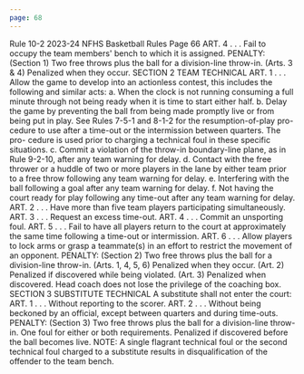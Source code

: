 ```yaml
---
page: 68
---
```


Rule 10-2 2023-24 NFHS Basketball Rules Page 66 ART. 4 . . . Fail to occupy the team members' bench to which it is assigned. PENALTY: (Section 1) Two free throws plus the ball for a division-line throw-in. (Arts. 3 & 4) Penalized when they occur. SECTION 2 TEAM TECHNICAL ART. 1 . . . Allow the game to develop into an actionless contest, this includes the following and similar acts: a. When the clock is not running consuming a full minute through not being ready when it is time to start either half. b. Delay the game by preventing the ball from being made promptly live or from being put in play. See Rules 7-5-1 and 8-1-2 for the resumption-of-play pro- cedure to use after a time-out or the intermission between quarters. The pro- cedure is used prior to charging a technical foul in these specific situations. c. Commit a violation of the throw-in boundary-line plane, as in Rule 9-2-10, after any team warning for delay. d. Contact with the free thrower or a huddle of two or more players in the lane by either team prior to a free throw following any team warning for delay. e. Interfering with the ball following a goal after any team warning for delay. f. Not having the court ready for play following any time-out after any team warning for delay. ART. 2 . . . Have more than five team players participating simultaneously. ART. 3 . . . Request an excess time-out. ART. 4 . . . Commit an unsporting foul. ART. 5 . . . Fail to have all players return to the court at approximately the same time following a time-out or intermission. ART. 6 . . . Allow players to lock arms or grasp a teammate(s) in an effort to restrict the movement of an opponent. PENALTY: (Section 2) Two free throws plus the ball for a division-line throw-in. (Arts. 1, 4, 5, 6) Penalized when they occur. (Art. 2) Penalized if discovered while being violated. (Art. 3) Penalized when discovered. Head coach does not lose the privilege of the coaching box. SECTION 3 SUBSTITUTE TECHNICAL A substitute shall not enter the court: ART. 1 . . . Without reporting to the scorer. ART. 2 . . . Without being beckoned by an official, except between quarters and during time-outs. PENALTY: (Section 3) Two free throws plus the ball for a division-line throw- in. One foul for either or both requirements. Penalized if discovered before the ball becomes live. NOTE: A single flagrant technical foul or the second technical foul charged to a substitute results in disqualification of the offender to the team bench.
